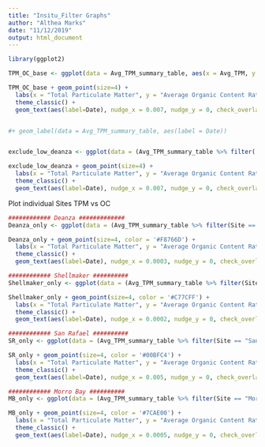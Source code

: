 ```yaml
---
title: "Insitu_Filter Graphs"
author: "Althea Marks"
date: "11/12/2019"
output: html_document
---
```


```r
library(ggplot2)

```

```r

TPM_OC_base <- ggplot(data = Avg_TPM_summary_table, aes(x = Avg_TPM, y = Avg_OC_Ratio, color = Site, label = Date))

TPM_OC_base + geom_point(size=4) + 
  labs(x = "Total Particulate Matter", y = "Average Organic Content Ratio", title = "TPM --> OC") + 
  theme_classic() +
  geom_text(aes(label=Date), nudge_x = 0.007, nudge_y = 0, check_overlap = T)


#+ geom_label(data = Avg_TPM_summary_table, aes(label = Date))



```

```r

exclude_low_deanza <- ggplot(data = (Avg_TPM_summary_table %>% filter(!(Site == "Deanza") | !(Date == "4/18/19"))), aes(x = Avg_TPM, y = Avg_OC_Ratio, color = Site, label = Date))

exclude_low_deanza + geom_point(size=4) + 
  labs(x = "Total Particulate Matter", y = "Average Organic Content Ratio", title = "TPM --> OC", subtitle = "Excluding NPD 4/18/19") + 
  theme_classic() +
  geom_text(aes(label=Date), nudge_x = 0.007, nudge_y = 0, check_overlap = T)
```
Plot individual Sites TPM vs OC
```r
############ Deanza #############
Deanza_only <- ggplot(data = (Avg_TPM_summary_table %>% filter(Site == "Deanza")), aes(x = Avg_TPM, y = Avg_OC_Ratio, label = Date))

Deanza_only + geom_point(size=4, color = '#F8766D') + 
  labs(x = "Total Particulate Matter", y = "Average Organic Content Ratio", title = "TPM --> OC Deanza") + 
  theme_classic() +
  geom_text(aes(label=Date), nudge_x = 0.0003, nudge_y = 0, check_overlap = T)

############ Shellmaker ##########
Shellmaker_only <- ggplot(data = (Avg_TPM_summary_table %>% filter(Site == "Shellmaker")), aes(x = Avg_TPM, y = Avg_OC_Ratio, label = Date))

Shellmaker_only + geom_point(size=4, color = '#C77CFF') + 
  labs(x = "Total Particulate Matter", y = "Average Organic Content Ratio", title = "TPM --> OC Shellmaker") + 
  theme_classic() +
  geom_text(aes(label=Date), nudge_x = 0.0002, nudge_y = 0, check_overlap = T)

############ San Rafael ##########
SR_only <- ggplot(data = (Avg_TPM_summary_table %>% filter(Site == "San Rafael")), aes(x = Avg_TPM, y = Avg_OC_Ratio, label = Date))

SR_only + geom_point(size=4, color = '#00BFC4') + 
  labs(x = "Total Particulate Matter", y = "Average Organic Content Ratio", title = "TPM --> OC San Rafael") + 
  theme_classic() +
  geom_text(aes(label=Date), nudge_x = 0.005, nudge_y = 0, check_overlap = T)

############ Morro Bay ##########
MB_only <- ggplot(data = (Avg_TPM_summary_table %>% filter(Site == "Morro Bay")), aes(x = Avg_TPM, y = Avg_OC_Ratio, label = Date))

MB_only + geom_point(size=4, color = '#7CAE00') + 
  labs(x = "Total Particulate Matter", y = "Average Organic Content Ratio", title = "TPM --> OC Morr Bay") + 
  theme_classic() +
  geom_text(aes(label=Date), nudge_x = 0.0005, nudge_y = 0, check_overlap = T)
```
